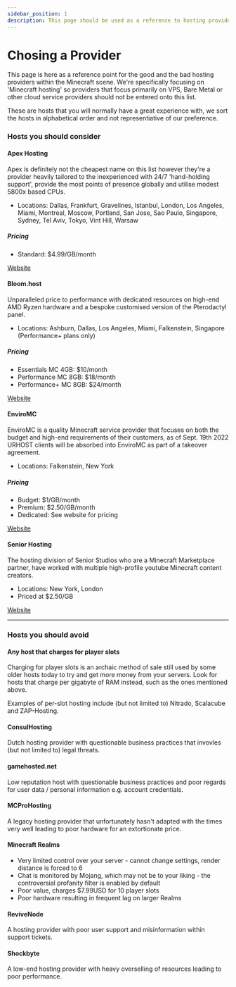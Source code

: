 ```yaml
---
sidebar_position: 1
description: This page should be used as a reference to hosting providers and is not a substitute for their trustpilot and / or other clients real world experiences.
---
```


# Chosing a Provider

This page is here as a reference point for the good and the bad hosting providers within the Minecraft scene. We're specifically focusing on 'Minecraft hosting' so providers that focus primarily on VPS, Bare Metal or other cloud service providers should not be entered onto this list.

These are hosts that you will normally have a great experience with, we sort the hosts in alphabetical order and not representiative of our preference.

### Hosts you should consider

#### Apex Hosting

Apex is definitely not the cheapest name on this list however they're a provider heavily tailored to the inexperienced with 24/7 'hand-holding support', provide the most points of presence globally and utilise modest 5800x based CPUs.

* Locations: Dallas, Frankfurt, Gravelines, Istanbul, London, Los Angeles, Miami, Montreal, Moscow, Portland, San Jose, Sao Paulo, Singapore, Sydney, Tel Aviv, Tokyo, Vint Hill, Warsaw

##### Pricing

* Standard: $4.99/GB/month

<div>
<a class="button button--outline button--primary" href="https://apexminecrafthosting.com">Website</a>
</div>

#### Bloom.host

Unparalleled price to performance with dedicated resources on high-end AMD Ryzen hardware and a bespoke customised version of the Pterodactyl panel.

* Locations: Ashburn, Dallas, Los Angeles, Miami, Falkenstein, Singapore (Performance+ plans only)

##### Pricing

* Essentials MC 4GB: $10/month
* Performance MC 8GB: $18/month
* Performance+ MC 8GB: $24/month

<div>
<a class="button button--outline button--primary" href="https://bloom.host">Website</a>
</div>

#### EnviroMC

EnviroMC is a quality Minecraft service provider that focuses on both the budget and high-end requirements of their customers, as of Sept. 19th 2022 URHOST clients will be absorbed into EnviroMC as part of a takeover agreement.

* Locations: Falkenstein, New York

##### Pricing

* Budget: $1/GB/month
* Premium: $2.50/GB/month
* Dedicated: See website for pricing

<div>
<a class="button button--outline button--primary" href="https://enviromc.host">Website</a>
</div>

#### Senior Hosting

The hosting division of Senior Studios who are a Minecraft Marketplace partner, have worked with multiple high-profile youtube Minecraft content creators. 

* Locations: New York, London
* Priced at $2.50/GB

<div>
<a class="button button--outline button--primary" href="https://www.senior-studios.com/hosting">Website</a>
</div>


---

### Hosts you should avoid

#### Any host that charges for player slots

Charging for player slots is an archaic method of sale still used by some older hosts today to try and get more money from your servers. Look for hosts that charge per gigabyte of RAM instead, such as the ones mentioned above.  

Examples of per-slot hosting include (but not limited to) Nitrado, Scalacube and ZAP-Hosting.

#### ConsulHosting

Dutch hosting provider with questionable business practices that invovles (but not limited to) legal threats.

#### gamehosted.net

Low reputation host with questionable business practices and poor regards for user data / personal information e.g. account credentials.

#### MCProHosting

A legacy hosting provider that unfortunately hasn't adapted with the times very well leading to poor hardware for an extortionate price.

#### Minecraft Realms

* Very limited control over your server - cannot change settings, render distance is forced to 6
* Chat is monitored by Mojang, which may not be to your liking - the controversial profanity filter is enabled by default
* Poor value, charges $7.99USD for 10 player slots
* Poor hardware resulting in frequent lag on larger Realms

#### ReviveNode

A hosting provider with poor user support and misinformation within support tickets.

#### Shockbyte

A low-end hosting provider with heavy overselling of resources leading to poor performance.
